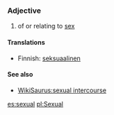 ===Adjective===

# of or relating to [[sex]]

====Translations====

*Finnish: [[seksuaalinen]]

====See also====
*[[WikiSaurus:sexual intercourse]]

[[es:sexual]]
[[pl:Sexual]]